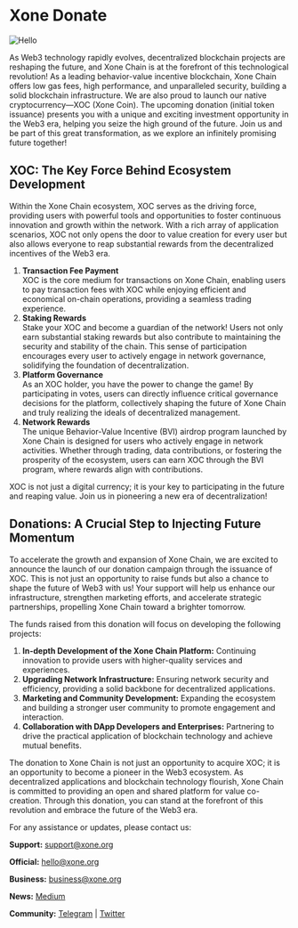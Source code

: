 
# Xone Donate

![Hello](public/images/Group.png)

As Web3 technology rapidly evolves, decentralized blockchain projects are reshaping the future, and Xone Chain is at the forefront of this technological revolution! As a leading behavior-value incentive blockchain, Xone Chain offers low gas fees, high performance, and unparalleled security, building a solid blockchain infrastructure. We are also proud to launch our native cryptocurrency—XOC (Xone Coin). The upcoming donation (initial token issuance) presents you with a unique and exciting investment opportunity in the Web3 era, helping you seize the high ground of the future. Join us and be part of this great transformation, as we explore an infinitely promising future together!

<Cards num={3}>
<Cards.Card
    title="How to donate?"
    href="/donate/guide"
  >
  </Cards.Card>
  <Cards.Card
    title="What is the purpose of the donation?"
    href="/donate#donations-a-crucial-step-to-injecting-future-momentum"
  >
  </Cards.Card>
    <Cards.Card
    title="Are there any limits to participation?"
    href="/donate/faq#4-how-to-participate-in-the-xone-chain-donation"
  >
  </Cards.Card>
</Cards>

## XOC: The Key Force Behind Ecosystem Development

Within the Xone Chain ecosystem, XOC serves as the driving force, providing users with powerful tools and opportunities to foster continuous innovation and growth within the network. With a rich array of application scenarios, XOC not only opens the door to value creation for every user but also allows everyone to reap substantial rewards from the decentralized incentives of the Web3 era.

1. **Transaction Fee Payment**\
   XOC is the core medium for transactions on Xone Chain, enabling users to pay transaction fees with XOC while enjoying efficient and economical on-chain operations, providing a seamless trading experience.
2. **Staking Rewards**\
   Stake your XOC and become a guardian of the network! Users not only earn substantial staking rewards but also contribute to maintaining the security and stability of the chain. This sense of participation encourages every user to actively engage in network governance, solidifying the foundation of decentralization.
3. **Platform Governance**\
   As an XOC holder, you have the power to change the game! By participating in votes, users can directly influence critical governance decisions for the platform, collectively shaping the future of Xone Chain and truly realizing the ideals of decentralized management.
4. **Network Rewards**\
   The unique Behavior-Value Incentive (BVI) airdrop program launched by Xone Chain is designed for users who actively engage in network activities. Whether through trading, data contributions, or fostering the prosperity of the ecosystem, users can earn XOC through the BVI program, where rewards align with contributions.

XOC is not just a digital currency; it is your key to participating in the future and reaping value. Join us in pioneering a new era of decentralization!

## Donations: A Crucial Step to Injecting Future Momentum

To accelerate the growth and expansion of Xone Chain, we are excited to announce the launch of our donation campaign through the issuance of XOC. This is not just an opportunity to raise funds but also a chance to shape the future of Web3 with us! Your support will help us enhance our infrastructure, strengthen marketing efforts, and accelerate strategic partnerships, propelling Xone Chain toward a brighter tomorrow.

The funds raised from this donation will focus on developing the following projects:

1. **In-depth Development of the Xone Chain Platform:** Continuing innovation to provide users with higher-quality services and experiences.
2. **Upgrading Network Infrastructure:** Ensuring network security and efficiency, providing a solid backbone for decentralized applications.
3. **Marketing and Community Development:** Expanding the ecosystem and building a stronger user community to promote engagement and interaction.
4. **Collaboration with DApp Developers and Enterprises:** Partnering to drive the practical application of blockchain technology and achieve mutual benefits.

The donation to Xone Chain is not just an opportunity to acquire XOC; it is an opportunity to become a pioneer in the Web3 ecosystem. As decentralized applications and blockchain technology flourish, Xone Chain is committed to providing an open and shared platform for value co-creation. Through this donation, you can stand at the forefront of this revolution and embrace the future of the Web3 era.



For any assistance or updates, please contact us:

**Support:** [support@xone.org](mailto:support@xone.org)

**Official:** [hello@xone.org](mailto:hello@xone.org)

**Business:** [business@xone.org](mailto:business@xone.org)

**News:** [Medium](https://medium.com/@xone\_chain)

**Community:** [Telegram](https://t.me/Xone\_Group) | [Twitter](https://x.com/xone\_chain)
